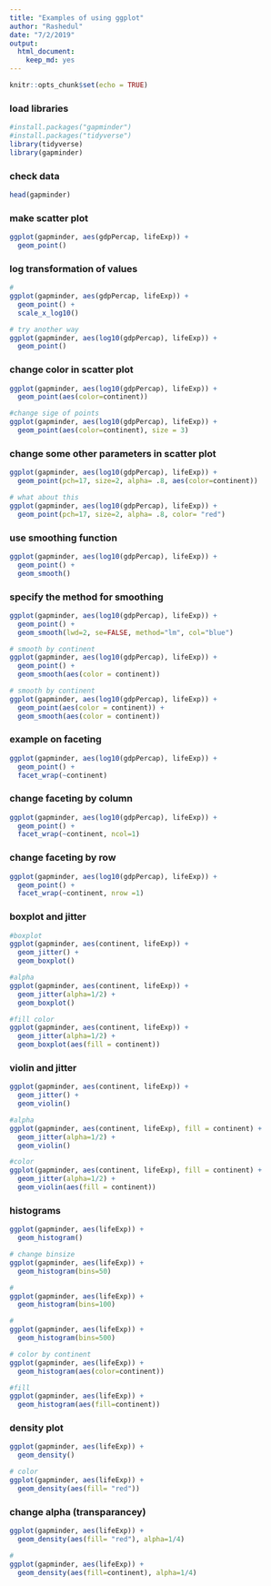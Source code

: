 ```yaml
---
title: "Examples of using ggplot"
author: "Rashedul"
date: "7/2/2019"
output: 
  html_document: 
    keep_md: yes
---
```


```r
knitr::opts_chunk$set(echo = TRUE)
```

### load libraries

```r
#install.packages("gapminder")
#install.packages("tidyverse")
library(tidyverse)
library(gapminder)
```

### check data

```r
head(gapminder)
```

### make scatter plot 

```r
ggplot(gapminder, aes(gdpPercap, lifeExp)) +
  geom_point()

```

### log transformation of values

```r
#
ggplot(gapminder, aes(gdpPercap, lifeExp)) +
  geom_point() +
  scale_x_log10()

# try another way
ggplot(gapminder, aes(log10(gdpPercap), lifeExp)) +
  geom_point()
```

### change color in scatter plot

```r
ggplot(gapminder, aes(log10(gdpPercap), lifeExp)) +
  geom_point(aes(color=continent))

#change sige of points
ggplot(gapminder, aes(log10(gdpPercap), lifeExp)) +
  geom_point(aes(color=continent), size = 3)
```

### change some other parameters in scatter plot

```r
ggplot(gapminder, aes(log10(gdpPercap), lifeExp)) +
  geom_point(pch=17, size=2, alpha= .8, aes(color=continent)) 

# what about this
ggplot(gapminder, aes(log10(gdpPercap), lifeExp)) +
  geom_point(pch=17, size=2, alpha= .8, color= "red")

```

### use smoothing function

```r
ggplot(gapminder, aes(log10(gdpPercap), lifeExp)) +
  geom_point() +
  geom_smooth()
```

### specify the method for smoothing

```r
ggplot(gapminder, aes(log10(gdpPercap), lifeExp)) +
  geom_point() +
  geom_smooth(lwd=2, se=FALSE, method="lm", col="blue")

# smooth by continent
ggplot(gapminder, aes(log10(gdpPercap), lifeExp)) +
  geom_point() +
  geom_smooth(aes(color = continent))

# smooth by continent
ggplot(gapminder, aes(log10(gdpPercap), lifeExp)) +
  geom_point(aes(color = continent)) +
  geom_smooth(aes(color = continent))
```

### example on faceting

```r
ggplot(gapminder, aes(log10(gdpPercap), lifeExp)) +
  geom_point() +
  facet_wrap(~continent)
```

### change faceting  by column

```r
ggplot(gapminder, aes(log10(gdpPercap), lifeExp)) +
  geom_point() +
  facet_wrap(~continent, ncol=1)
```

### change faceting by row

```r
ggplot(gapminder, aes(log10(gdpPercap), lifeExp)) +
  geom_point() +
  facet_wrap(~continent, nrow =1)
```

### boxplot and jitter

```r
#boxplot
ggplot(gapminder, aes(continent, lifeExp)) +
  geom_jitter() +
  geom_boxplot()

#alpha
ggplot(gapminder, aes(continent, lifeExp)) +
  geom_jitter(alpha=1/2) +
  geom_boxplot()

#fill color
ggplot(gapminder, aes(continent, lifeExp)) +
  geom_jitter(alpha=1/2) +
  geom_boxplot(aes(fill = continent))

```

### violin and jitter

```r
ggplot(gapminder, aes(continent, lifeExp)) +
  geom_jitter() +
  geom_violin()

#alpha
ggplot(gapminder, aes(continent, lifeExp), fill = continent) +
  geom_jitter(alpha=1/2) +
  geom_violin()

#color
ggplot(gapminder, aes(continent, lifeExp), fill = continent) +
  geom_jitter(alpha=1/2) +
  geom_violin(aes(fill = continent))
```

### histograms

```r
ggplot(gapminder, aes(lifeExp)) +
  geom_histogram()

# change binsize
ggplot(gapminder, aes(lifeExp)) +
  geom_histogram(bins=50)

#
ggplot(gapminder, aes(lifeExp)) +
  geom_histogram(bins=100)

#
ggplot(gapminder, aes(lifeExp)) +
  geom_histogram(bins=500) 

# color by continent
ggplot(gapminder, aes(lifeExp)) + 
  geom_histogram(aes(color=continent))

#fill
ggplot(gapminder, aes(lifeExp)) + 
  geom_histogram(aes(fill=continent))
```

### density plot

```r
ggplot(gapminder, aes(lifeExp)) + 
  geom_density()

# color
ggplot(gapminder, aes(lifeExp)) + 
  geom_density(aes(fill= "red"))
```

### change alpha (transparancey)

```r
ggplot(gapminder, aes(lifeExp)) + 
  geom_density(aes(fill= "red"), alpha=1/4)

#
ggplot(gapminder, aes(lifeExp)) + 
  geom_density(aes(fill=continent), alpha=1/4)
```





